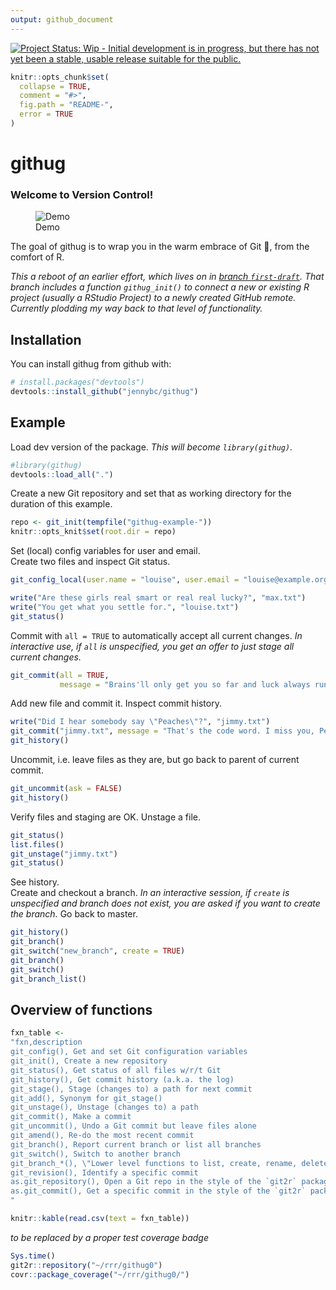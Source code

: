 ```yaml
---
output: github_document
---
```


<!-- README.md is generated from README.Rmd. Please edit that file -->

[![Project Status: Wip - Initial development is in progress, but there has not yet been a stable, usable release suitable for the public.](http://www.repostatus.org/badges/0.1.0/wip.svg)](http://www.repostatus.org/#wip)

```r
knitr::opts_chunk$set(
  collapse = TRUE,
  comment = "#>",
  fig.path = "README-",
  error = TRUE
)
```

# githug

### Welcome to Version Control!

<!--[Demo](https://analovesdotcom.files.wordpress.com/2015/10/voldyhug-1440161473.gif)-->

![Demo](img/voldyhug-1440161473.gif)

The goal of githug is to wrap you in the warm embrace of Git 🤗, from the comfort of R.

*This a reboot of an earlier effort, which lives on in [branch `first-draft` ](https://github.com/jennybc/githug/tree/first-draft). That branch includes a function `githug_init()` to connect a new or existing R project (usually a RStudio Project) to a newly created GitHub remote. Currently plodding my way back to that level of functionality.*

## Installation

You can install githug from github with:

```r
# install.packages("devtools")
devtools::install_github("jennybc/githug")
```

## Example

Load dev version of the package. *This will become `library(githug)`.*

```r
#library(githug)
devtools::load_all(".")
```

Create a new Git repository and set that as working directory for the duration of this example.

```r
repo <- git_init(tempfile("githug-example-"))
knitr::opts_knit$set(root.dir = repo)
```

Set (local) config variables for user and email.  
Create two files and inspect Git status.

```r
git_config_local(user.name = "louise", user.email = "louise@example.org")

write("Are these girls real smart or real real lucky?", "max.txt")
write("You get what you settle for.", "louise.txt")
git_status()
```

Commit with `all = TRUE` to automatically accept all current changes. *In interactive use, if `all` is unspecified, you get an offer to just stage all current changes.*

```r
git_commit(all = TRUE,
           message = "Brains'll only get you so far and luck always runs out.")
```

Add new file and commit it. Inspect commit history. 

```r
write("Did I hear somebody say \"Peaches\"?", "jimmy.txt")
git_commit("jimmy.txt", message = "That's the code word. I miss you, Peaches.")
git_history()
```

Uncommit, i.e. leave files as they are, but go back to parent of current commit.

```r
git_uncommit(ask = FALSE)
git_history()
```

Verify files and staging are OK. Unstage a file.

```r
git_status()
list.files()
git_unstage("jimmy.txt")
git_status()
```

See history.  
Create and checkout a branch. *In an interactive session, if `create` is unspecified and branch does not exist, you are asked if you want to create the branch.* Go back to master.

```r
git_history()
git_branch()
git_switch("new_branch", create = TRUE)
git_branch()
git_switch()
git_branch_list()
```

## Overview of functions

```r
fxn_table <-
"fxn,description
git_config(), Get and set Git configuration variables
git_init(), Create a new repository
git_status(), Get status of all files w/r/t Git
git_history(), Get commit history (a.k.a. the log)
git_stage(), Stage (changes to) a path for next commit
git_add(), Synonym for git_stage()
git_unstage(), Unstage (changes to) a path
git_commit(), Make a commit
git_uncommit(), Undo a Git commit but leave files alone
git_amend(), Re-do the most recent commit
git_branch(), Report current branch or list all branches
git_switch(), Switch to another branch
git_branch_*(), \"Lower level functions to list, create, rename, delete, and checkout branches\"
git_revision(), Identify a specific commit 
as.git_repository(), Open a Git repo in the style of the `git2r` package
as.git_commit(), Get a specific commit in the style of the `git2r` package
"
```

```r
knitr::kable(read.csv(text = fxn_table))
```

*to be replaced by a proper test coverage badge* 

```r
Sys.time()
git2r::repository("~/rrr/githug0")
covr::package_coverage("~/rrr/githug0/")
```
